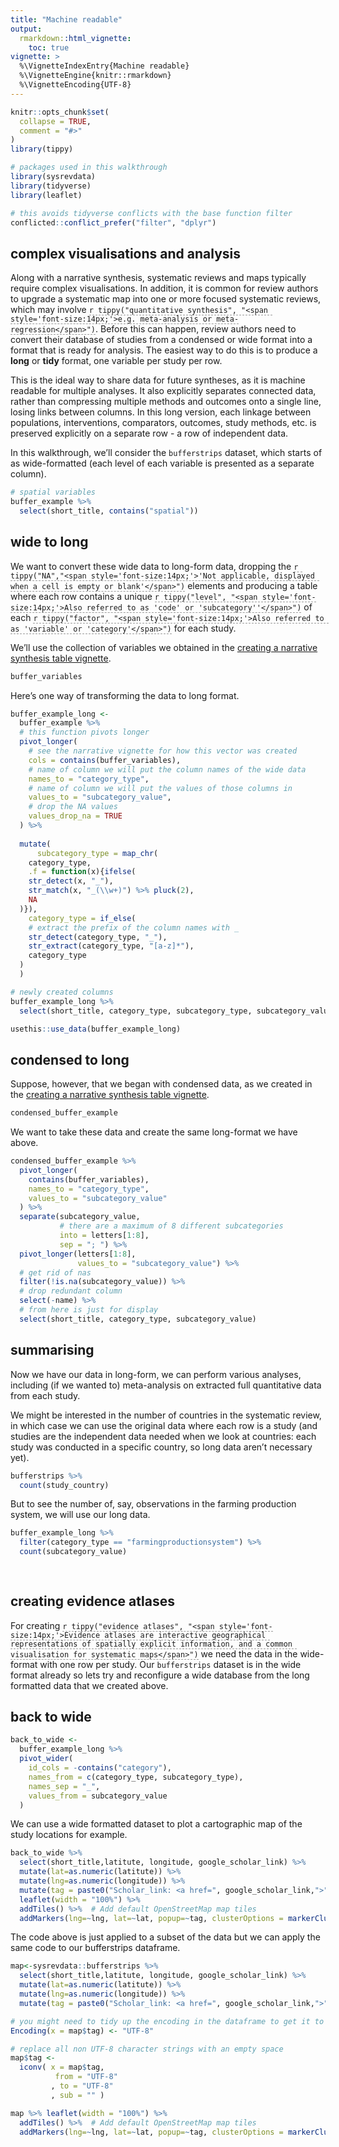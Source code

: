 ```yaml
---
title: "Machine readable"
output: 
  rmarkdown::html_vignette:
    toc: true
vignette: >
  %\VignetteIndexEntry{Machine readable}
  %\VignetteEngine{knitr::rmarkdown}
  %\VignetteEncoding{UTF-8}
---
```

<style>
u.dotted{
  border-bottom: 1px dashed #999;
  text-decoration: none; 
}
</style>
```r
knitr::opts_chunk$set(
  collapse = TRUE,
  comment = "#>"
)
library(tippy)
```

```r
# packages used in this walkthrough
library(sysrevdata)
library(tidyverse)
library(leaflet)

# this avoids tidyverse conflicts with the base function filter
conflicted::conflict_prefer("filter", "dplyr")
```

## complex visualisations and analysis

Along with a narrative synthesis, systematic reviews and maps typically require complex visualisations. In addition, it is common for review authors to upgrade a systematic map into one or more focused systematic reviews, which may involve <u class="dotted">`r tippy("quantitative synthesis", "<span style='font-size:14px;'>e.g. meta-analysis or meta-regression</span>")`</u>. Before this can happen, review authors need to convert their database of studies from a condensed or wide format into a format that is ready for analysis. The easiest way to do this is to produce a **long** or **tidy** format, one variable per study per row. 

This is the ideal way to share data for future syntheses, as it is machine readable for multiple analyses. It also explicitly separates connected data, rather than compressing multiple methods and outcomes onto a single line, losing links between columns. In this long version, each linkage between populations, interventions, comparators, outcomes, study methods, etc. is preserved explicitly on a separate row - a row of independent data.

In this walkthrough, we'll consider the `bufferstrips` dataset, which starts of as wide-formatted (each level of each variable is presented as a separate column). 

```r
# spatial variables
buffer_example %>% 
  select(short_title, contains("spatial"))
```


## wide to long

We want to convert these wide data to long-form data, dropping the <u class="dotted">`r tippy("NA","<span style='font-size:14px;'>'Not applicable, displayed when a cell is empty or blank'</span>")`</u> elements and producing a table where each row contains a unique <u class="dotted">`r tippy("level", "<span style='font-size:14px;'>Also referred to as 'code' or 'subcategory''</span>")`</u> of each <u class="dotted">`r tippy("factor", "<span style='font-size:14px;'>Also referred to as 'variable' or 'category'</span>")`</u> for each study.

We'll use the collection of variables we obtained in the [creating a narrative synthesis table vignette](narrative.html). 

```r
buffer_variables
```

Here's one way of transforming the data to long format. 

```r
buffer_example_long <-
  buffer_example %>%
  # this function pivots longer
  pivot_longer(
    # see the narrative vignette for how this vector was created
    cols = contains(buffer_variables),
    # name of column we will put the column names of the wide data
    names_to = "category_type",
    # name of column we will put the values of those columns in
    values_to = "subcategory_value",
    # drop the NA values
    values_drop_na = TRUE
  ) %>%
 
  mutate(
      subcategory_type = map_chr(
    category_type,
    .f = function(x){ifelse(
    str_detect(x, "_"),
    str_match(x, "_(\\w+)") %>% pluck(2),
    NA
  )}),
    category_type = if_else(
    # extract the prefix of the column names with _
    str_detect(category_type, "_"),
    str_extract(category_type, "[a-z]*"),
    category_type
  )
  )

# newly created columns
buffer_example_long %>%
  select(short_title, category_type, subcategory_type, subcategory_value)

```


```r
usethis::use_data(buffer_example_long)
```


## condensed to long

Suppose, however, that we began with condensed data, as we created in the [creating a narrative synthesis table vignette](narrative.html). 

```r
condensed_buffer_example
```

We want to take these data and create the same long-format we have above.

```r
condensed_buffer_example %>% 
  pivot_longer(
    contains(buffer_variables),
    names_to = "category_type",
    values_to = "subcategory_value"
  ) %>% 
  separate(subcategory_value,
           # there are a maximum of 8 different subcategories
           into = letters[1:8],
           sep = "; ") %>% 
  pivot_longer(letters[1:8],
               values_to = "subcategory_value") %>%
  # get rid of nas
  filter(!is.na(subcategory_value)) %>%
  # drop redundant column
  select(-name) %>% 
  # from here is just for display
  select(short_title, category_type, subcategory_value)


```

## summarising

Now we have our data in long-form, we can perform various analyses, including (if we wanted to) meta-analysis on extracted full quantitative data from each study.

We might be interested in the number of countries in the systematic review, in which case we can use the original data where each row is a study (and studies are the independent data needed when we look at countries: each study was conducted in a specific country, so long data aren't necessary yet).

```r
bufferstrips %>% 
  count(study_country)
```

But to see the number of, say, observations in the farming production system, we will use our long data.

```r
buffer_example_long %>%
  filter(category_type == "farmingproductionsystem") %>%
  count(subcategory_value)
  
  
```

## creating evidence atlases

For creating <u class="dotted">`r tippy("evidence atlases", "<span style='font-size:14px;'>Evidence atlases are interactive geographical representations of spatially explicit information, and a common visualisation for systematic maps</span>")`</u> we need the data in the wide-format with one row per study. Our `bufferstrips` dataset is in the wide format already so lets try and reconfigure a wide database from the long formatted data that we created above.

## back to wide

```r
back_to_wide <-
  buffer_example_long %>% 
  pivot_wider(
    id_cols = -contains("category"),
    names_from = c(category_type, subcategory_type),
    names_sep = "_",
    values_from = subcategory_value
  ) 

```

We can use a wide formatted dataset to plot a cartographic map of the study locations for example.

```r
back_to_wide %>% 
  select(short_title,latitute, longitude, google_scholar_link) %>% 
  mutate(lat=as.numeric(latitute)) %>% 
  mutate(lng=as.numeric(longitude)) %>% 
  mutate(tag = paste0("Scholar_link: <a href=", google_scholar_link,">", google_scholar_link, "</a>")) %>% 
  leaflet(width = "100%") %>% 
  addTiles() %>%  # Add default OpenStreetMap map tiles
  addMarkers(lng=~lng, lat=~lat, popup=~tag, clusterOptions = markerClusterOptions())

```

The code above is just applied to a subset of the data but we can apply the same code to our bufferstrips dataframe. 

```r
map<-sysrevdata::bufferstrips %>% 
  select(short_title,latitute, longitude, google_scholar_link) %>% 
  mutate(lat=as.numeric(latitute)) %>% 
  mutate(lng=as.numeric(longitude)) %>% 
  mutate(tag = paste0("Scholar_link: <a href=", google_scholar_link,">", google_scholar_link, "</a>"))

# you might need to tidy up the encoding in the dataframe to get it to work with leaflet 
Encoding(x = map$tag) <- "UTF-8"

# replace all non UTF-8 character strings with an empty space
map$tag <-
  iconv( x = map$tag,
          from = "UTF-8"
         , to = "UTF-8"
         , sub = "" )

map %>% leaflet(width = "100%") %>% 
  addTiles() %>%  # Add default OpenStreetMap map tiles
  addMarkers(lng=~lng, lat=~lat, popup=~tag, clusterOptions = markerClusterOptions())

```

